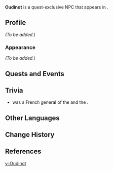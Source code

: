 {{Meta
<!-- Remove this template after adding the missing info -->
|missing_NPC_profile  = yes
<!--
|missing_NPC_idle     = yes
|missing_NPC_dialogue = yes
-->
}}
{{Character Infobox
|type             = Quest NPC
|image            = NPC Oudinot.png
|realname         = <!-- Optional, if different from in-game name -->
|deceased         = <!-- Past (for deceased prior to events of the game) or free response -->
|region           = Fontaine
|location         = Fontaine
|affiliation      = 
|title            = 

|ancestry         = <!-- Clan/family -->
|father           = 
|mother           = 
|spouse           = 
|sibling          = 
|child            = 
|relative         = 

|voiceEN          = [[imdb:nm7912247|Reece Bridger]]<ref name="Reece Bridger 2">Twitter: [https://twitter.com/Reece_Bridger/status/1706967261267763459 EN VA Self Announcement] ([https://web.archive.org/web/20230927224402/https://twitter.com/Reece_Bridger/status/1706967261267763459 Archived])</ref>
|voiceCN          = 
|voiceJP          = 
|voiceKR          = 
}}
'''Oudinot''' is a quest-exclusive NPC that appears in {{Quest|The Remains of the Past Day}}.
<!--
==Location==
{{subst:#tag:gallery|
NPC Location {{subst:#titleparts:{{subst:PAGENAME}}}}.png{{subst:!}}{{subst:#titleparts:{{subst:PAGENAME}}}}'s location
NPC Location {{subst:#titleparts:{{subst:PAGENAME}}}} Context.png{{subst:!}}Additional context
}}
-->
==Profile==
<!--Detailed story/lore information goes here.-->
''(To be added.)''

===Appearance===
<!--Keep appearance section short and concise. Limit to 2 paragraphs with 3-4 sentences each.-->
''(To be added.)''

==Quests and Events==
{{Quests and Events}}
<!--
==Idle Quotes==
{{Dialogue Start}}
: {{DIcon|Idle}} {{Tx}}
:: {{A|VO {{subst:#titleparts:{{subst:PAGENAME}}}} 01.ogg}} "{{Tx}}"
{{Dialogue End}}

==Dialogue==
{{Dialogue Start}}
:'''{{subst:#titleparts:{{subst:PAGENAME}}}}:''' 
:{{DIcon}}
{{Dialogue End}}
<!--
==Event Dialogue==
===Event Name===
{{Dialogue Start}}
:'''{{subst:#titleparts:{{subst:PAGENAME}}}}:'''
{{Dialogue End}}
-->

==Trivia==
*{{w|Nicolas Oudinot}} was a French general of the {{w|French Revolutionary Wars}} and the {{w|Napoleonic Wars}}.

==Other Languages==
{{Other Languages|default_hidden=1
|en      = Oudinot
|zhs     = 乌迪诺
|zhs_rm  = Wūdínuò
|zht     = 烏迪諾
|zht_rm  = Wūdínuò
|ja      = ウディノ
|ja_rm   = Udino
|ko      = 우디노
|es      = Oudinot
|fr      = Oudinot
|ru      = Удино
|th      = Oudinot
|vi      = Oudinot
|de      = Oudinot
|id      = Oudinot
|pt      = Oudinot
|tr      = Oudinot
|it      = Oudinot
}}

==Change History==
{{Change History|4.1}}

==References==
{{Reflist}}

[[vi:Oudinot]]
